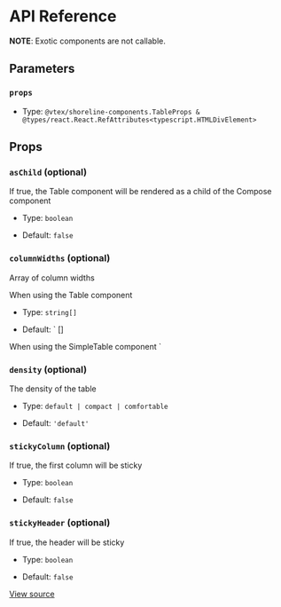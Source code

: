 # API Reference

**NOTE**: Exotic components are not callable.

## Parameters

### `props`

- Type: `@vtex/shoreline-components.TableProps & @types/react.React.RefAttributes<typescript.HTMLDivElement>`

## Props

### `asChild` (optional)

If true, the Table component will be rendered as a child of the Compose component

- Type: `boolean`

- Default: `false`

### `columnWidths` (optional)

Array of column widths

When using the Table component

- Type: `string[]`

- Default: `
  []

When using the SimpleTable component
`

### `density` (optional)

The density of the table

- Type: `default | compact | comfortable`

- Default: `'default'`

### `stickyColumn` (optional)

If true, the first column will be sticky

- Type: `boolean`

- Default: `false`

### `stickyHeader` (optional)

If true, the header will be sticky

- Type: `boolean`

- Default: `false`

[View source](https://github.com/vtex/shoreline/blob/97a6360d2/packages/components/src/table/table.tsx#L6)

